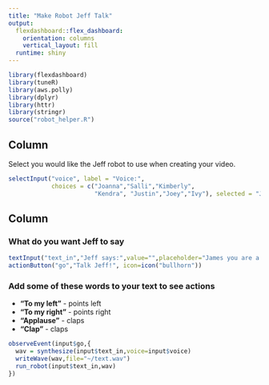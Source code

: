 ```yaml
---
title: "Make Robot Jeff Talk"
output: 
  flexdashboard::flex_dashboard:
    orientation: columns
    vertical_layout: fill
  runtime: shiny
---
```


```r
library(flexdashboard)
library(tuneR)
library(aws.polly)
library(dplyr)
library(httr)
library(stringr)
source("robot_helper.R")
```

Column {.sidebar}
-----------------------------------------------------------------------

Select you would like the Jeff robot to use when creating your video. 

```r
selectInput("voice", label = "Voice:",
            choices = c("Joanna","Salli","Kimberly",
                        "Kendra", "Justin","Joey","Ivy"), selected = "Joey")
```


Column
-----------------------------------------------------------------------

### What do you want Jeff to say
    
```r
textInput("text_in","Jeff says:",value="",placeholder="James you are a steely eyed missle man.",width='100%')
actionButton("go","Talk Jeff!", icon=icon("bullhorn"))
```
    
### Add some of these words to your text to see actions

* __"To my left"__ - points left
* __"To my right"__ - points right
* __"Applause"__ - claps
* __"Clap"__ - claps

```r
observeEvent(input$go,{
  wav = synthesize(input$text_in,voice=input$voice)
  writeWave(wav,file="~/text.wav")
  run_robot(input$text_in,wav)
})
```

